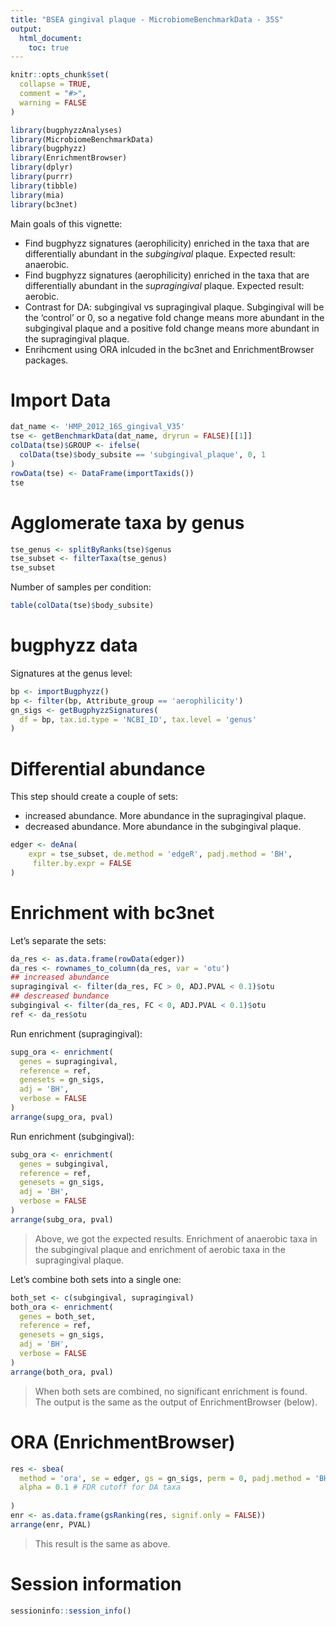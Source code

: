 ```yaml
---
title: "BSEA gingival plaque - MicrobiomeBenchmarkData - 35S"
output:
  html_document:
    toc: true
---
```


```r
knitr::opts_chunk$set(
  collapse = TRUE,
  comment = "#>",
  warning = FALSE
)
```

```r
library(bugphyzzAnalyses)
library(MicrobiomeBenchmarkData)
library(bugphyzz)
library(EnrichmentBrowser)
library(dplyr)
library(purrr)
library(tibble)
library(mia)
library(bc3net)
```

Main goals of this vignette:

+ Find bugphyzz signatures (aerophilicity) enriched in the taxa that
are differentially abundant in the *subgingival* plaque. Expected result:
anaerobic.
+ Find bugphyzz signatures (aerophilicity) enriched in the taxa that
are differentially abundant in the *supragingival* plaque. Expected result:
aerobic.
+ Contrast for DA: subgingival vs supragingival plaque. Subgingival will be
the 'control' or 0, so a negative fold change means more abundant in the 
subgingival plaque and a positive fold change means more abundant in the 
supragingival plaque.
+ Enrihcment using ORA inlcuded in the bc3net and EnrichmentBrowser packages.

# Import Data

```r
dat_name <- 'HMP_2012_16S_gingival_V35'
tse <- getBenchmarkData(dat_name, dryrun = FALSE)[[1]]
colData(tse)$GROUP <- ifelse(
  colData(tse)$body_subsite == 'subgingival_plaque', 0, 1
)
rowData(tse) <- DataFrame(importTaxids())
tse
```

# Agglomerate taxa by genus

```r
tse_genus <- splitByRanks(tse)$genus
tse_subset <- filterTaxa(tse_genus) 
tse_subset
```

Number of samples per condition:

```r
table(colData(tse)$body_subsite)
```

# bugphyzz data

Signatures at the genus level:

```r
bp <- importBugphyzz()
bp <- filter(bp, Attribute_group == 'aerophilicity')
gn_sigs <- getBugphyzzSignatures(
  df = bp, tax.id.type = 'NCBI_ID', tax.level = 'genus'
)
```

# Differential abundance

This step should create a couple of sets:

+ increased abundance. More abundance in the supragingival plaque.
+ decreased abundance. More abundance in the subgingival plaque.

```r
edger <- deAna(
    expr = tse_subset, de.method = 'edgeR', padj.method = 'BH', 
     filter.by.expr = FALSE
)
```

# Enrichment with bc3net

Let's separate the sets:

```r
da_res <- as.data.frame(rowData(edger))
da_res <- rownames_to_column(da_res, var = 'otu')
## increased abundance
supragingival <- filter(da_res, FC > 0, ADJ.PVAL < 0.1)$otu
## descreased bundance
subgingival <- filter(da_res, FC < 0, ADJ.PVAL < 0.1)$otu
ref <- da_res$otu
```

Run enrichment (supragingival):

```r
supg_ora <- enrichment(
  genes = supragingival,
  reference = ref,
  genesets = gn_sigs,
  adj = 'BH',
  verbose = FALSE
)
arrange(supg_ora, pval)
```

Run enrichment (subgingival):

```r
subg_ora <- enrichment(
  genes = subgingival,
  reference = ref,
  genesets = gn_sigs,
  adj = 'BH',
  verbose = FALSE
)
arrange(subg_ora, pval)
```

> Above, we got the expected results. Enrichment of anaerobic taxa in the
subgingival plaque and enrichment of aerobic taxa in the supragingival plaque.

Let's combine both sets into a single one:

```r
both_set <- c(subgingival, supragingival)
both_ora <- enrichment(
  genes = both_set,
  reference = ref,
  genesets = gn_sigs,
  adj = 'BH',
  verbose = FALSE
)
arrange(both_ora, pval)
```

> When both sets are combined, no significant enrichment is found.
The output is the same as the output of EnrichmentBrowser (below).

# ORA (EnrichmentBrowser)

```r
res <- sbea(
  method = 'ora', se = edger, gs = gn_sigs, perm = 0, padj.method = 'BH',
  alpha = 0.1 # FDR cutoff for DA taxa
  
)
enr <- as.data.frame(gsRanking(res, signif.only = FALSE))
arrange(enr, PVAL)
```

> This result is the same as above.

# Session information

```r
sessioninfo::session_info()
```

